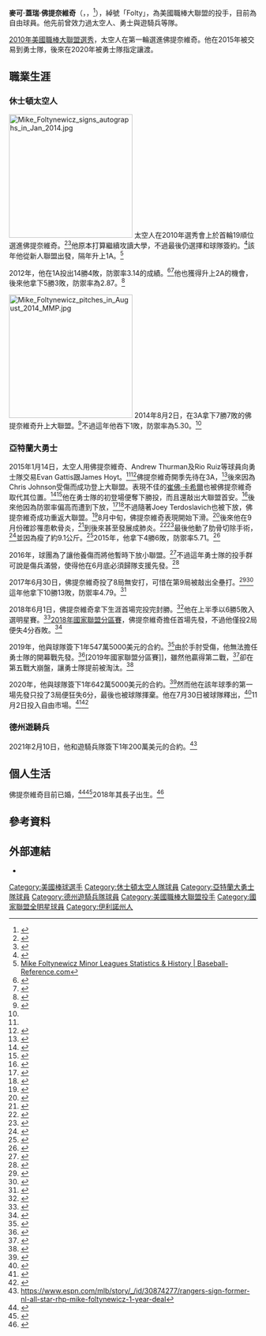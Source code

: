 {{Infobox baseball biography
| name        = 麥克·佛提奈維奇<br />Mike Foltynewicz
| image       = Mike Foltynewicz (43252312314) (cropped).jpg
| image_size  = 
| caption     = 2018年的佛提奈維奇
| team        = 自由球員
| number      = 
| position    = [[投手|投手]]
| birth_date  = {{birth date and age|mf=yes|1991|10|7}}
| birth_place = {{USA}}[[伊利諾州|伊利諾州]][[斯特林_(伊利諾伊州)|斯特林]]
| bats        = 右
| throws      = 右
| debutleague = 美國職棒大聯盟
| debutdate   = 8月2日
| debutyear   = 2014年
| debutteam   = 休士頓太空人
| statyear    = 2021年球季
| statleague  = 美國職棒大聯盟
| stat1label  = 勝敗投數
| stat1value  = 46–54
| stat2label  = [[防禦率|防禦率]]
| stat2value  = 4.52
| stat3label  = [[三振|三振]]
| stat3value  = 752
| teams =
* [[休士頓太空人|休士頓太空人]]（{{mlby|2014}}）
* [[亞特蘭大勇士|亞特蘭大勇士]]（{{mlby|2015}}–{{mlby|2020}}）
* [[德克薩斯遊騎兵_(棒球)|德州遊騎兵]]（{{mlby|2021}}）
|highlights=
* [[美國職棒大聯盟全明星賽|全明星賽]]（[[2018年美國職棒大聯盟全明星賽|2018年]]）
}}
'''麥可·蓋瑞·佛提奈維奇'''（{{lang-en|Michael Gary Foltynewicz}}，{{IPAc-en|f|oʊ|l|t|ᵻ|ˈ|n|ɛ|v|ᵻ|tʃ}}，<ref name=bowmantrade>{{cite news|last1=Bowman|first1=Mark|title=Braves send Gattis to Astros for 3 prospects|url=http://m.braves.mlb.com/news/article/106406948/braves-send-evan-gattis-to-astros-for-mike-foltynewicz-andrew-thurman-rio-ruiz|access-date=January 22, 2015|work=MLB.com|date=January 14, 2015}}</ref>{{bd|1991年|10月7日|}}），綽號「Folty」，為美國職棒大聯盟的投手，目前為自由球員。他先前曾效力過太空人、勇士與遊騎兵等隊。

[[2010年美國職棒大聯盟選秀|2010年美國職棒大聯盟選秀]]，太空人在第一輪選進佛提奈維奇。他在2015年被交易到勇士隊，後來在2020年被勇士隊指定讓渡。
==職業生涯==
===休士頓太空人===
[[File:Mike_Foltynewicz_signs_autographs_in_Jan_2014.jpg|250px]]
太空人在2010年選秀會上於首輪19順位選進佛提奈維奇。<ref>{{cite news|last1=Helfgot|first1=Mike|title=Minooka's Foltynewicz picked 19th by Astros|url=http://articles.chicagotribune.com/2010-06-07/sports/ct-spt-0608-prep-mlb-draft-foltynewic20100607_1_major-league-baseball-draft-picked-mike-foltynewicz|access-date=May 2, 2016|work=Chicago Tribune|date=June 7, 2010}}</ref><ref>{{cite news|last1=McTaggart|first1=Brian|title=Astros nab hard-throwing righty at No. 19|url=http://m.astros.mlb.com/news/article/10921346|access-date=May 2, 2016|work=MLB.com|date=June 8, 2010}}</ref>他原本打算繼續攻讀大學，不過最後仍選擇和球隊簽約。<ref name=Helfgot>{{cite news|last=Helfgot|first=Mike|title=2010 Chicago Tribune baseball All-State first team: Minooka's Mike Foltynewicz|url=http://articles.chicagotribune.com/2010-06-18/sports/chi-prep-base-all-state-foltynewicz_1_all-state-chicago-tribune-houston-astros|access-date=January 26, 2014|newspaper=[[Chicago_Tribune|Chicago Tribune]]|date=June 18, 2010}}</ref>該年他從新人聯盟出發，隔年升上1A。<ref name=autogenerated1>[https://www.baseball-reference.com/register/player.fcgi?id=foltyn001mic Mike Foltynewicz Minor Leagues Statistics & History | Baseball-Reference.com<!-- Bot generated title -->]</ref>

2012年，他在1A投出14勝4敗，防禦率3.14的成績。<ref>{{cite news|title=Astros name Minor League Player, Pitcher of the Year|url=http://m.astros.mlb.com/news/article/38742406|access-date=May 2, 2016|work=MLB.com|date=September 20, 2012}}</ref><ref>{{cite news|title=Pitcher Mike Foltynewicz ready to soar in Astros' system|url=https://www.highbeam.com/doc/1N1-14234105CC08CF80.html|archive-url=https://web.archive.org/web/20160911075827/https://www.highbeam.com/doc/1N1-14234105CC08CF80.html|archive-date=September 11, 2016|access-date=May 2, 2016|work=Herald News|via=Highbeam Research|date=October 28, 2012}}</ref>他也獲得升上2A的機會，後來他拿下5勝3敗，防禦率為2.87。<ref name=BRM>{{cite web|title=Michael Foltynewicz Minor League Statistics & History|url=https://www.baseball-reference.com/minors/player.cgi?id=foltyn001mic|website=[[Baseball-Reference.com|Baseball-Reference.com]]|access-date=August 3, 2014}}</ref>

[[File:Mike_Foltynewicz_pitches_in_August_2014_MMP.jpg|250px]]
2014年8月2日，在3A拿下7勝7敗的佛提奈維奇升上大聯盟。<ref name=McTaggart>{{cite web|last1=McTaggart|first1=Brian|title=Astros call up hard-throwing righty Foltynewicz|url=http://mlb.mlb.com/news/article/hou/astros-call-up-hard-throwing-right-hander-mike-foltynewiczymd=20140801&content_id=87434104&vkey=news_hou|website=[[MLB.com|MLB.com]]|access-date=August 3, 2014|date=August 1, 2014}}</ref>不過這年他吞下1敗，防禦率為5.30。<ref name=BRM/>
===亞特蘭大勇士===
2015年1月14日，太空人用佛提奈維奇、Andrew Thurman及Rio Ruiz等球員向勇士隊交易Evan Gattis跟James Hoyt。<ref name=bowmantrade/><ref>{{Cite news |url=http://espn.go.com/mlb/story/_/id/12167911/evan-gattis-traded-houston-astros-atlanta-braves |title=Braves trade Evan Gattis to Astros |date=January 14, 2015 |access-date=January 15, 2015 |publisher=ESPN |others=ESPN.com news services}}</ref>佛提奈維奇開季先待在3A，<ref>{{cite news|last1=Bowman|first1=Mark|title=Braves option No. 2 prospect Foltynewicz to Triple-A|url=http://m.braves.mlb.com/news/article/116400450/braves-option-no-2-prospect-mike-foltynewicz-to-triple-a|access-date=April 5, 2015|work=MLB.com|date=April 4, 2015}}</ref>後來因為Chris Johnson受傷而成功登上大聯盟。表現不佳的[[崔佛·卡希爾|崔佛·卡希爾]]也被佛提奈維奇取代其位置。<ref>{{cite news|last1=Cunningham|first1=Michael|title=Braves' Fredi G. says Cahill move to bullpen 'not permanent'|url=http://www.ajc.com/news/sports/baseball/braves-fredi-g-says-cahill-move-to-bullpen-not-per/nk6pb/|access-date=September 22, 2015|work=Atlanta Journal Constitution|date=April 30, 2015}}</ref><ref>{{cite news|last1=Bowman|first1=Mark|title=Braves turn to Foltynewicz for tonight's start|url=http://m.braves.mlb.com/news/article/121373508/braves-tab-prospect-mike-foltynewicz-for-tonights-start-vs-reds|access-date=September 22, 2015|work=MLB.com|date=April 30, 2015}}</ref>他在勇士隊的初登場便奪下勝投，而且還敲出大聯盟首安。<ref>{{cite news|last1=Henry|first1=George|title=Foltynewicz wins 1st career start as Atlanta Braves beat Cincinnati Reds, 4–3|url=http://www.gainesvilletimes.com/archives/109474/|work=Gainesville Times|agency=Associated Press|date=May 1, 2015}}{{Dead link|date=April 2020 |bot=InternetArchiveBot |fix-attempted=yes }}</ref>後來他因為防禦率偏高而遭到下放，<ref>{{cite news|title=Mike Foltynewicz optioned to Triple-A|url=http://espn.go.com/mlb/story/_/id/13102432/atlanta-braves-option-rhp-mike-foltynewicz-triple-gwinnett|access-date=September 22, 2015|agency=Associated Press|work=ESPN.com|date=June 17, 2015}}</ref><ref>{{cite news|last1=Collazo|first1=Carlos|title=Braves option Foltynewicz, call up Castro|url=http://m.braves.mlb.com/news/article/131243338/braves-option-right-hander-mike-foltynewicz|access-date=September 22, 2015|work=MLB.com|date=June 18, 2015}}</ref>不過隨著Joey Terdoslavich也被下放，佛提奈維奇成功重返大聯盟。<ref>{{cite news|last1=Bowman|first1=Mark|title=Foltynewicz rejoins Braves in relief role|url=http://m.braves.mlb.com/news/article/135267580/foltynewicz-recalled-to-join-braves-bullpen|access-date=September 22, 2015|work=MLB.com|date=July 7, 2015}}</ref>8月中旬，佛提奈維奇表現開始下滑。<ref>{{cite news|last1=Bowman|first1=Mark|title=Foltynewicz patient in recovery from blood clot|url=http://m.braves.mlb.com/news/article/163392834/mike-foltynewicz-recovers-from-blood-clot|access-date=February 2, 2016|work=MLB.com|date=February 1, 2016}}</ref>後來他在9月份確診罹患軟骨炎，<ref>{{cite news|last1=Bowman|first1=Mark|title=Foltynewicz placed on DL; Perez starts Wednesday|url=http://m.mlb.com/news/article/146818996/braves-place-mike-foltynewicz-on-disabled-list|access-date=September 20, 2015|work=MLB.com|date=September 1, 2015}}</ref>到後來甚至發展成肺炎。<ref>{{cite news|last1=Mark|first1=Bowman|title=Folty recovering, hopes to pitch again soon|url=http://m.braves.mlb.com/news/article/148538142/mike-foltynewicz-recovering-from-pneumonia|access-date=September 20, 2015|work=MLB.com|date=September 10, 2015}}</ref><ref>{{cite news|last1=Bowman|first1=Mark|title=Pneumonia likely to limit Foltynewicz to bullpen|url=http://m.mlb.com/news/article/149747326|access-date=September 20, 2015|work=MLB.com|date=September 15, 2015}}</ref>最後他動了肋骨切除手術，<ref>{{cite news|last1=Bowman|first1=Mark|title=Foltynewicz has surgery to alleviate clots|url=http://m.braves.mlb.com/news/article/150862594/mike-foltynewicz-has-surgery-to-reduce-clots|access-date=September 22, 2015|work=MLB.com|date=September 21, 2015}}</ref>並因為瘦了約9.1公斤。<ref>{{cite news|title=Braves' Foltynewicz continues recovery from blood clots|url=http://sports.espn.go.com/espn/wire?section=mlb&id=14692698|access-date=February 2, 2016|agency=Associated Press|work=ESPN.com|date=February 1, 2016}}</ref>2015年，他拿下4勝6敗，防禦率5.71。<ref>{{cite news |last1=Odum |first1=Charles |title=Braves' Foltynewicz continues recovery from blood clots |url=http://www.sandiegouniontribune.com/sdut-braves-foltynewicz-continues-recovery-from-blood-2016feb01-story.html |access-date=September 14, 2018 |work=San Diego Union Tribune |agency=Associated Press |date=February 1, 2016}}</ref>

2016年，球團為了讓他養傷而將他暫時下放小聯盟。<ref>{{cite news|last1=Bowman|first1=Mark|title=Foltynewicz optioned to Triple-A Gwinnett|url=http://m.braves.mlb.com/news/article/169734644/braves-send-mike-foltynewicz-to-triple-a|access-date=March 30, 2016|work=MLB.com|date=March 30, 2016}}</ref>不過這年勇士隊的投手群可說是傷兵滿營，使得他在6月底必須歸隊支援先發。<ref>{{cite news|last1=Bowman|first1=Mark|title=Staff woes force Braves to hasten Folty's return|url=http://m.braves.mlb.com/news/article/186954328/mike-foltynewicz-to-return-to-braves-thursday|access-date=June 30, 2016|work=MLB.com|date=June 29, 2016}}</ref>

2017年6月30日，佛提奈維奇投了8局無安打，可惜在第9局被敲出全壘打。<ref>{{cite news|last1=Tafur|first1=Vic|title=Matt Olson's homer ends Mike Foltynewicz's no-hit bid in 9th|url=http://www.sfgate.com/athletics/article/Olson-HR-ends-Braves-no-hit-bid-in-ninth-11260540.php|access-date=November 24, 2017|work=San Francisco Chronicle|date=June 30, 2017}}</ref><ref>{{cite news|last1=O'Brien|first1=David|title=Foltynewicz's no-hit bid ends in 9th inning vs. A's|url=http://www.ajc.com/sports/baseball/foltynewicz-hit-bid-ends-9th-inning/BbWy4L5DMgv4VqoxRYjIQL/|access-date=November 24, 2017|work=Atlanta Journal-Constitution|date=July 1, 2017}}</ref>這年他拿下10勝13敗，防禦率4.79。<ref name="aparb">{{cite news|title=Pitchers Mike Foltynewicz, Kendall Graveman lose in arbitration; players lead 7–6|url=http://www.espn.com/mlb/story/_/id/22393997/pitchers-mike-foltynewicz-kendall-graveman-lose-arbitration-players-lead-7-6|access-date=February 11, 2018|agency=Associated Press|work=ESPN.com|date=February 10, 2018}}</ref>

2018年6月1日，佛提奈維奇拿下生涯首場完投完封勝。<ref>{{cite news |last1=Bowman |first1=Mark |title=Folty does Maddux impression as Braves top DC |url=https://www.mlb.com/news/mike-foltynewicz-throws-shutout-vs-nationals/c-279383564 |access-date=September 14, 2018 |work=MLB.com |date=June 2, 2018}}</ref>他在上半季以6勝5敗入選明星賽。<ref>{{cite news |last1=Hill |first1=Jordan D. |title=The Braves have the most players on the NL All-Star team. See who made the squad. |url=https://www.ledger-enquirer.com/sports/mlb/atlanta-braves/article214550540.html |access-date=September 14, 2018 |work=Ledger Enquirer |date=July 9, 2018}}</ref>[[2018年國家聯盟分區賽|2018年國家聯盟分區賽]]，佛提奈維奇擔任首場先發，不過他僅投2局便失4分吞敗。<ref>{{cite news |last1=Sanchez |first1=Jesse |title=Folty ready for redemption after brief G1 start |url=https://www.mlb.com/news/mike-foltynewicz-labors-in-game-1-of-nlds/c-297097184 |access-date=October 8, 2018 |work=MLB.com |date=October 5, 2018}}</ref>

2019年，他與球隊簽下1年547萬5000美元的合約。<ref>{{cite news |last1=Bowman |first1=Mark |title=Braves avoid arbitration with Folty, 6 others |url=https://www.mlb.com/braves/news/mike-foltynewicz-avoids-arbitration-in-2019/c-302611380 |access-date=January 14, 2019 |date=January 11, 2019}}</ref>由於手肘受傷，他無法擔任勇士隊的開幕戰先發。<ref>{{cite news |last1=Bowman |first1=Mark |title=Folty scratched from start with elbow issue |url=https://www.mlb.com/braves/news/mike-foltynewicz-scratched-injury-spring-training |access-date=April 7, 2019 |work=MLB.com |date=February 28, 2019}}</ref>[2019年國家聯盟分區賽]]，雖然他贏得第二戰，<ref>{{cite news |last1=Bowman |first1=Mark |title=Resilient Folty repays Braves' trust with G2 gem |url=https://www.mlb.com/braves/news/foltynewicz-strikes-out-seven-in-nlds-win |access-date=January 11, 2020 |work=MLB.com |date=October 6, 2019}}</ref>卻在第五戰大崩盤，讓勇士隊提前被淘汰。<ref>{{cite news |last1=Tucker |first1=Tim |title=Mike Foltynewicz 'very embarrassed' by Game 5 performance |url=https://www.ajc.com/sports/baseball/after-game-gem-foltynewicz-lasts-just-pitches-game/LSI4gyTKYtFLQGjTxJWrUM/ |access-date=January 11, 2020 |work=Atlanta Journal Constitution |date=October 9, 2019}}</ref>

2020年，他與球隊簽下1年642萬5000美元的合約。<ref>{{cite news |last1=Bowman |first1=Mark |title=Folty, Dansby among 6 Braves to agree to deals |url=https://www.mlb.com/braves/news/braves-2020-arbitration-roundup |access-date=January 11, 2020 |work=MLB.com |date=January 10, 2020}}</ref>然而他在該年球季的第一場先發只投了3局便狂失6分，最後也被球隊揮棄。他在7月30日被球隊釋出，<ref>{{cite news |last1=Bowman |first1=Mark |title=Foltynewicz outrighted after clearing waivers |url=https://www.mlb.com/braves/news/mike-foltynewicz-clears-waivers |access-date=July 30, 2020 |work=MLB.com |date=July 30, 2020}}</ref>11月2日投入自由市場。<ref>{{cite news |title=https://www.msn.com/en-us/sports/mlb/mike-foltynewicz-among-several-former-major-leaguers-to-become-free-agents/ar-BB1aD5Y5 |url=https://www.ajc.com/sports/atlanta-braves/is-mike-foltynewicz-a-free-agent/SMGBX7KH4JHLBGN4KGCCCYKJZY/ |access-date=November 7, 2020 |work=Atlanta Journal Constitution |date=October 27, 2020}}</ref><ref>{{cite news |title=Free agency granted to 422 minor leaguers, including Braves' Mike Foltynewicz |url=https://www.mdjonline.com/sports/free-agency-granted-to-422-minor-leaguers-including-braves-mike-foltynewicz/article_a36961dc-0c18-5eff-959b-dbb18596e76f.html |access-date=November 7, 2020 |work=Marietta Daily Journal |date=November 2, 2020}}</ref>
===德州遊騎兵===
2021年2月10日，他和遊騎兵隊簽下1年200萬美元的合約。<ref>https://www.espn.com/mlb/story/_/id/30874277/rangers-sign-former-nl-all-star-rhp-mike-foltynewicz-1-year-deal</ref>

==個人生活==
佛提奈維奇目前已婚，<ref name="MLB.com">{{Cite news |url=http://m.braves.mlb.com/news/article/262240952/braves-mike-foltynewicz-spreads-joy-to-kids/ |title=Community-minded Folty lights up young faces |last=Bowman |first=Mark |date=November 22, 2017 |access-date=November 24, 2017 |work=MLB.com}}</ref><ref>{{cite news|last1=Cooper|first1=Jon|title=Braves get in spirit with tree lighting ceremony|url=http://m.braves.mlb.com/news/article/262764814/braves-host-first-tree-lighting-ceremony|access-date=December 3, 2017|work=MLB.com|date=December 2, 2017}}</ref>2018年其長子出生。<ref>{{cite news|last1=Bowman|first1=Mark|title=Foltynewicz strolls back into camp a proud papa|url=https://www.mlb.com/news/mike-foltynewicz-back-with-braves-as-father/c-266380392|access-date=February 14, 2018|work=MLB.com|date=February 13, 2018}}</ref>
==參考資料==
{{Reflist|2}}
==外部連結==
{{Commons category|Mike Foltynewicz}}
{{baseballstats|mlb=592314|espn=31819|br=f/foltymi01|fangraphs=10811}}
*{{Twitter|Folty25}}

{{DEFAULTSORT:Foltynewicz, Mike}}
[[Category:美國棒球選手|Category:美國棒球選手]]
[[Category:休士頓太空人隊球員|Category:休士頓太空人隊球員]]
[[Category:亞特蘭大勇士隊球員|Category:亞特蘭大勇士隊球員]]
[[Category:德州遊騎兵隊球員|Category:德州遊騎兵隊球員]]
[[Category:美國職棒大聯盟投手|Category:美國職棒大聯盟投手]]
[[Category:國家聯盟全明星球員|Category:國家聯盟全明星球員]]
[[Category:伊利諾州人|Category:伊利諾州人]]
